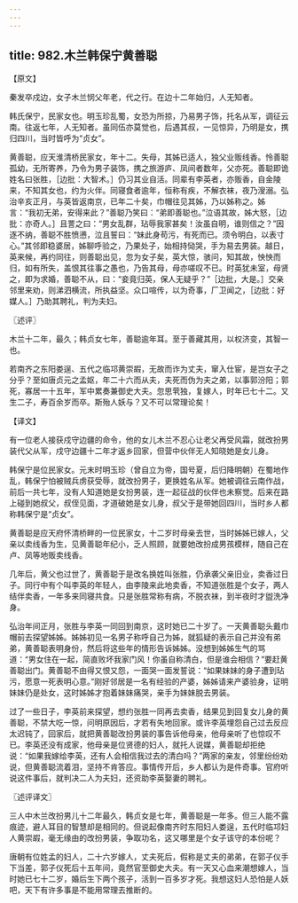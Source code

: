 ```yaml
---
---
---
```

title: 982.木兰韩保宁黄善聪
---



【原文】

秦发卒戍边，女子木兰悯父年老，代之行。在边十二年始归，人无知者。

韩氏保宁，民家女也。明玉珍乱蜀，女恐为所掠，乃易男子饰，托名从军，调征云南。往返七年，人无知者。虽同伍亦莫觉也，后遇其叔，一见惊异，乃明是女，携归四川，当时皆呼为“贞女”。

黄善聪，应天淮清桥民家女，年十二。失母，其姊已适人，独父业贩线香。怜善聪孤幼，无所寄养，乃令为男子装饰，携之旅游庐、凤间者数年，父亦死。善聪即诡姓名曰张胜，［边批：大智术。］仍习其业自活。同辈有李英者，亦贩香，自金陵来，不知其女也，约为火伴。同寝食者逾年，恒称有疾，不解衣袜，夜乃溲溺。弘治辛亥正月，与英皆返南京，已年二十矣，巾帽往见其姊，乃以姊称之。姊言：“我初无弟，安得来此？”善聪乃笑曰：“弟即善聪也。”泣语其故，姊大怒，［边批：亦奇人。］且詈之曰：“男女乱群，玷辱我家甚矣！汝虽自明，谁则信之？”因逐不纳，善聪不胜愤懑，泣且誓曰：“妹此身苟污，有死而已。须令明白，以表寸心。”其邻即稳婆居，姊聊呼验之，乃果处子，始相持恸哭，手为易去男装。越日，英来候，再约同往，则善聪出见，忽为女子矣，英大惊，骇问，知其故，怏怏而归，如有所失，盖恨其往事之愚也，乃告其母，母亦嗟叹不已。时英犹未室，母贤之，即为求婚，善聪不从，曰：“妾竟归英，保人无疑乎？”［边批，大是。］交亲邻里来劝，则涕泗横流，所执益坚。众口喧传，以为奇事，厂卫闻之，［边批：好媒人。］乃助其聘礼，判为夫妇。

〖述评〗

木兰十二年，最久；韩贞女七年，善聪逾年耳。至于善藏其用，以权济变，其智一也。

若南齐之东阳娄逞、五代之临邛黄崇嘏，无故而诈为丈夫，窜入仕宦，是岂女子之分乎？至如唐贞元之孟妪，年二十六而从夫，夫死而伪为夫之弟，以事郭汾阳；郭死，寡居一十五年，军中累奏兼御史大夫。忽思茕独，复嫁人，时年已七十二。又生二子，寿百余岁而卒。斯殆人妖与？又不可以常理论矣！

【译文】

有一位老人接获戍守边疆的命令，他的女儿木兰不忍心让老父再受风霜，就改扮男装代父从军，戍守边疆十二年才返乡回家，但营中伙伴无人知晓她是女儿身。

韩保宁是位民家女。元末时明玉珍（曾自立为帝，国号夏，后归降明朝）在蜀地作乱，韩保宁怕被贼兵虏获受辱，就改扮男子，更换姓名从军。她被调往云南作战，前后一共七年，没有人知道她是女扮男装，连一起征战的伙伴也未察觉。后来在路上碰到她叔父，叔侄见面，才道破她是女儿身，叔父于是带她回四川，当时乡人都称韩保宁是“贞女”。

黄善聪是应天府怀清桥畔的一位民家女，十二岁时母亲去世，当时姊姊已嫁人，父亲以卖线香为生，见黄善聪年纪小，乏人照顾，就要她改扮成男孩模样，随自己在卢、凤等地贩卖线香。

几年后，黄父也过世了，黄善聪于是改名换姓叫张胜，仍承袭父亲旧业，卖香过日子。同行中有个叫李英的年轻人，由李陵来此地卖香，不知道张胜是个女子，两人结伴卖香，一年多来同寝共食。只是张胜常称有病，不脱衣袜，到半夜时才盥洗净身。

弘治年间正月，张胜与李英一同回到南京，这时她已二十岁了。一天黄善聪头戴巾帽前去探望姊姊。姊姊初见一名男子称呼自己为姊，就狐疑的表示自己并没有弟弟，黄善聪表明身份，然后将这些年的情形告诉姊姊。没想到姊姊生气的骂道：“男女住在一起，简直败坏我家门风！你虽自称清白，但是谁会相信？”要赶黄善聪出门。黄善聪不由得又恨又怨，一面哭一面发誓说：“如果妹妹的身子遭到玷污，愿意一死表明心意。”刚好邻居是一名有经验的产婆，姊姊请来产婆验身，证明妹妹仍是处女，这时姊姊才抱着妹妹痛哭，亲手为妹妹脱去男装。

过了一些日子，李英前来探望，想约张胜一同再去卖香，结果见到回复女儿身的黄善聪，不禁大吃一惊，问明原因后，才若有失地回家。或许李英埋怨自己过去反应太迟钝了，回家后，就把黄善聪改扮男装的事告诉他母亲，他母亲听了也惊叹不已。李英还没有成家，他母亲是位贤德的妇人，就托人说媒，黄善聪却拒绝说：“如果我嫁给李英，还有人会相信我过去的清白吗？”两家的亲友，邻里纷纷劝说，但黄善聪流着泪，坚持不肯答应。事情传开后，乡人都认为是件奇事。官府听说这件事后，就判决二人为夫妇，还资助李英娶妻的聘礼。

〖述评译文〗

三人中木兰改扮男儿十二年最久，韩贞女是七年，黄善聪是一年多。但三人能不露痕迹，避人耳目的智慧却是相同的。但说起像南齐时东阳妇人娄逞，五代时临邛妇人黄崇嘏，毫无缘由的改扮男装，争取功名，这又哪里是个女子该守的本份呢？

唐朝有位姓孟的妇人，二十六岁嫁人，丈夫死后，假称是丈夫的弟弟，在郭子仪手下当差，郭子仪死后十五年间，竟然官至御史大夫。有一天又心血来潮想嫁人，当时她已七十二岁，婚后生下两个孩子，活到一百多岁才死。我想这妇人恐怕是人妖吧，天下有许多事是不能用常理去推断的。